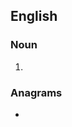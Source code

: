 ==English==

===Noun===
{{head|en|noun plural form}}

# {{plural of|fellah|lang=en}}

===Anagrams===
* {{anagrams|en|a=aefhilln|half-line}}